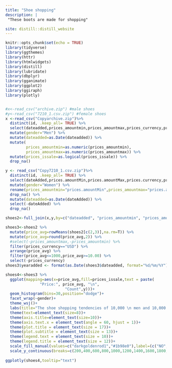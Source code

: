 ```yaml
---
title: "Shoe shopping"
description: |
 "These boots are made for shopping"

site: distill::distill_website
---
```


```r
knitr::opts_chunk$set(echo = TRUE)
library(tidyverse)
library(ggthemes)
library(httr)
library(htmlwidgets)
library(distill)
library(lubridate)
library(dbplyr)
library(gganimate)
library(ggplot2)
library(ggiraph)
library(plotly)


#x<-read_csv("archive.zip") #male shoes
#y<-read_csv("7210_1.csv.zip") #female shoes
x <-read_csv("Copyarchive.zip")%>% 
  distinct(id, .keep_all= TRUE) %>% 
  select(dateadded,prices_amountmin,prices_amountmax,prices_currency,prices_issale) %>% 
  mutate(gender="Men") %>% 
  mutate(dateadded=as.Date(dateadded)) %>% 
  mutate(
         prices_amountmin=as.numeric(prices_amountmin),
         prices_amountmax=as.numeric(prices_amountmax)) %>%
  mutate(prices_issale=as.logical(prices_issale)) %>% 
  drop_na()

y <- read_csv("Copy7210_1.csv.zip")%>% 
  distinct(id, .keep_all= TRUE) %>% 
  select(dateAdded,prices.amountMin,prices.amountMax,prices.currency,prices.isSale) %>% 
  mutate(gender="Women") %>% 
  rename(prices_amountmin="prices.amountMin",prices_amountmax="prices.amountMax",prices_currency="prices.currency",prices_issale="prices.isSale") %>% 
  drop_na() %>% 
  mutate(dateadded=as.Date(dateAdded)) %>% 
  select(-dateAdded) %>% 
  drop_na()

shoes2<-full_join(x,y,by=c("dateadded", "prices_amountmin", "prices_amountmax", "prices_currency", "prices_issale", "gender"),copy=FALSE)

shoes3<-shoes2 %>% 
  mutate(price_avg=rowMeans(shoes2[c(2,3)],na.rm=T)) %>% 
  mutate(price_avg=round(price_avg,2)) %>%
  #select(-prices_amountmax,-prices_amountmin) %>% 
  filter(prices_currency=="USD") %>% 
  arrange(price_avg) %>% 
  filter(price_avg<=1000,price_avg>=10.00) %>% 
  select(-prices_currency)
shoes3$yearadded <- format(as.Date(shoes3$dateadded, format="%d/%m/%Y"),"%Y")
```


```r

shoes4<-shoes3 %>%
  ggplot(mapping=aes(x=price_avg,fill=prices_issale,text = paste(
               "Price:", price_avg, "\n",
                          "Count",y)))+
  geom_histogram(bins=30,position="dodge")+
  facet_wrap(~gender)+
  theme_wsj()+
  labs(title="The shoe shopping tendencies of 10,000 \n men and 10,000 women from 2014 to 2017",subtitle="Women pay more for their shoes while men look for sales more",caption="Sources: Kaggle", x="Price (USD)",y="Count",fill="On sale?")+
  theme(text=element_text(size=8))+
  theme(axis.title=element_text(size=10))+
  theme(axis.text.x = element_text(angle = 60, hjust = 1))+
  theme(plot.title = element_text(size = 17))+
  theme(plot.subtitle = element_text(size = 13))+
  theme(legend.text = element_text(size = 10))+
  theme(legend.title = element_text(size = 12))+
  scale_fill_manual(values=c("darkgoldenrod1","#1b98e0"),label=(c("NO","YES")))+
  scale_y_continuous(breaks=c(200,400,600,800,1000,1200,1400,1600,1800,2000))
 
ggplotly(shoes4,tooltip="text")
```
